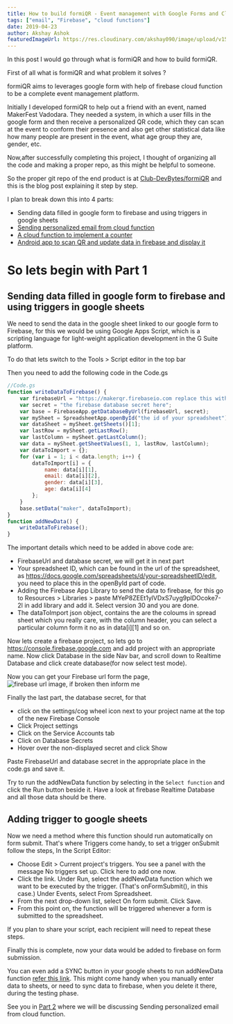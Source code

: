 ```yaml
---
title: How to build formiQR - Event management with Google Forms and Cloud Function
tags: ["email", "Firebase", "cloud functions"]
date: 2019-04-23
author: Akshay Ashok
featuredImageUrl: https://res.cloudinary.com/akshay090/image/upload/v1597561185/Portfolio_Assets/formiqr_suvqqh.jpg
---
```


In this post I would go through what is formiQR and how to build formiQR.

First of all what is formiQR and what problem it solves ?

formiQR aims to leverages google form with help of firebase cloud function to be a complete event management platform.

Initially I developed formiQR to help out a friend with an event, named MakerFest Vadodara. They needed a system, in which a user fills in the google form and then receive a personalized QR code, which they can scan at the event to conform their presence and also get other statistical data like how many people are present in the event, what age group they are, gender, etc.

Now,after successfully completing this project, I thought of organizing all the code and making a proper repo, as this might be helpful to someone.

So the proper git repo of the end product is at [Club-DevBytes/formiQR](https://github.com/Club-DevBytes/formiQR) and this is the blog post explaining it step by step.

I plan to break down this into 4 parts:

- Sending data filled in google form to firebase and using triggers in google sheets
- [Sending personalized email from cloud function](/posts/formiqr-part2-email-cloud-function)
- [A cloud function to implement a counter](/posts/formiqr-part3-counter-cloud-function)
- [Android app to scan QR and update data in firebase and display it](/posts/formiqr-part4-appQR-to-firebase)

# So lets begin with Part 1

## Sending data filled in google form to firebase and using triggers in google sheets

We need to send the data in the google sheet linked to our google form to Firebase, for this we would be using Google Apps Script, which is a scripting language for light-weight application development in the G Suite platform.

To do that lets switch to the Tools > Script editor in the top bar

Then you need to add the following code in the Code.gs

```javascript
//Code.gs
function writeDataToFirebase() {
    var firebaseUrl = "https://makerqr.firebaseio.com replace this with your own";
    var secret = "the firebase database secret here";
    var base = FirebaseApp.getDatabaseByUrl(firebaseUrl, secret);
    var mySheet = SpreadsheetApp.openById("the id of your spreadsheet");
    var dataSheet = mySheet.getSheets()[1];
    var lastRow = mySheet.getLastRow();
    var lastColumn = mySheet.getLastColumn();
    var data = mySheet.getSheetValues(1, 1, lastRow, lastColumn);
    var dataToImport = {};
    for (var i = 1; i < data.length; i++) {
        dataToImport[i] = {
            name: data[i][1],
            email: data[i][2],
            gender: data[i][3],
            age: data[i][4]
        };
    }
    base.setData("maker", dataToImport);
}
function addNewData() {
    writeDataToFirebase();
}

```

The important details which need to be added in above code are:

- FirebaseUrl and database secret, we will get it in next part
- Your spreadsheet ID, which can be found in the url of the spreadsheet, as https://docs.google.com/spreadsheets/d/your-spreadsheetID/edit, you need to place this in the openById part of code.
- Adding the Firebase App Library to send the data to firebase, for this go to Resources > Libraries > paste MYeP8ZEEt1ylVDxS7uyg9plDOcoke7-2l in add library and add it. Select version 30 and you are done.
- The dataToImport json object, contains the are the coloums in spread sheet which you really care, with the column header, you can select a particular column form it no as in data[i][1] and so on.

Now lets create a firebase project, so lets go to https://console.firebase.google.com and add project with an appropriate name.
Now click Database in the side Nav bar, and scroll down to Realtime Database and click create database(for now select test mode).

Now you can get your Firebase url form the page,
 ![firebase url image, if broken then inform me](https://res.cloudinary.com/akshay090/image/upload/v1597561185/Portfolio_Assets/formiqr_suvqqh.jpg)

Finally the last part, the database secret, for that

- click on the settings/cog wheel icon next to your project name at the top of the new Firebase Console
- Click Project settings
- Click on the Service Accounts tab
- Click on Database Secrets
- Hover over the non-displayed secret and click Show

Paste FirebaseUrl and database secret in the appropriate place in the code.gs and save it.

Try to run the addNewData function by selecting in the `Select function` and click the Run button beside it.
Have a look at firebase Realtime Database and all those data should be there.

## Adding trigger to google sheets

Now we need a method where this function should run automatically on form submit.
That's where Triggers come handy, to set a trigger onSubmit follow the steps,
In the Script Editor:

- Choose Edit > Current project's triggers. You see a panel with the message No triggers set up. Click here to add one now.
- Click the link.
  Under Run, select the addNewData function which we want to be executed by the trigger. (That's onFormSubmit(), in this case.)
  Under Events, select From Spreadsheet.
- From the next drop-down list, select On form submit.
  Click Save.
- From this point on, the function will be triggered whenever a form is submitted to the spreadsheet.

If you plan to share your script, each recipient will need to repeat these steps.

Finally this is complete, now your data would be added to firebase on form submission.

You can even add a SYNC button in your google sheets to run addNewData function [refer this link](https://stackoverflow.com/a/6966272). This might come handy when you manually enter data to sheets, or need to sync data to firebase, when you delete it there, during the testing phase.

See you in [Part 2](/posts/formiqr-part2-email-cloud-function) where we will be discussing 
Sending personalized email from cloud function.
